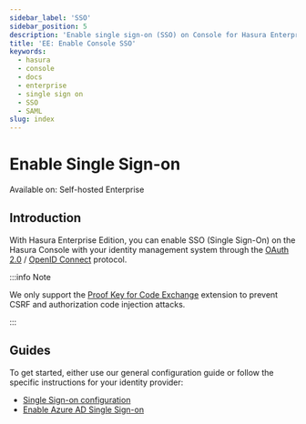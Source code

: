 ```yaml
---
sidebar_label: 'SSO'
sidebar_position: 5
description: 'Enable single sign-on (SSO) on Console for Hasura Enterprise Edition'
title: 'EE: Enable Console SSO'
keywords:
  - hasura
  - console
  - docs
  - enterprise
  - single sign on
  - SSO
  - SAML
slug: index
---
```



# Enable Single Sign-on

<div className="badge badge--primary heading-badge">Available on: Self-hosted Enterprise</div>

## Introduction

With Hasura Enterprise Edition, you can enable SSO (Single Sign-On) on the Hasura Console with your identity management
system through the [OAuth 2.0](https://oauth.net) / [OpenID Connect](https://openid.net/connect) protocol.

<Thumbnail src="/img/enterprise/sso-animated-demo.gif" alt="Console SSO demo" />

:::info Note

We only support the [Proof Key for Code Exchange](https://oauth.net/2/pkce/) extension to prevent CSRF and authorization
code injection attacks.

:::

## Guides

To get started, either use our general configuration guide or follow the specific instructions for your identity
provider:

- [Single Sign-on configuration](/enterprise/sso/config.mdx)
- [Enable Azure AD Single Sign-on](/enterprise/sso/azure-ad.mdx)
